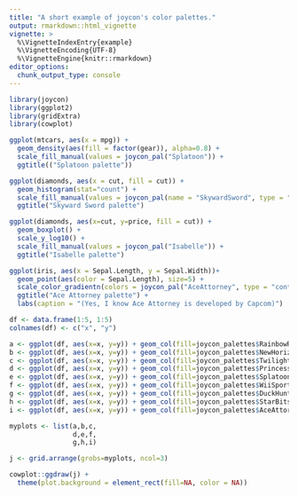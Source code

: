 ```yaml
---
title: "A short example of joycon's color palettes."
output: rmarkdown::html_vignette
vignette: >
  %\VignetteIndexEntry{example}
  %\VignetteEncoding{UTF-8}
  %\VignetteEngine{knitr::rmarkdown}
editor_options: 
  chunk_output_type: console
---
```


```r
library(joycon)
library(ggplot2)
library(gridExtra)
library(cowplot)
```

```r
ggplot(mtcars, aes(x = mpg)) +
  geom_density(aes(fill = factor(gear)), alpha=0.8) +
  scale_fill_manual(values = joycon_pal("Splatoon")) +
  ggtitle(("Splatoon palette"))
```

```r
ggplot(diamonds, aes(x = cut, fill = cut)) + 
  geom_histogram(stat="count") +
  scale_fill_manual(values = joycon_pal(name = "SkywardSword", type = "continuous")) +
  ggtitle("Skyward Sword palette")
```

```r
ggplot(diamonds, aes(x=cut, y=price, fill = cut)) + 
  geom_boxplot() + 
  scale_y_log10() + 
  scale_fill_manual(values = joycon_pal("Isabelle")) +
  ggtitle("Isabelle palette")
```

```r
ggplot(iris, aes(x = Sepal.Length, y = Sepal.Width))+
  geom_point(aes(color = Sepal.Length), size=5) + 
  scale_color_gradientn(colors = joycon_pal("AceAttorney", type = "continuous")) +
  ggtitle("Ace Attorney palette") +
  labs(caption = "(Yes, I know Ace Attorney is developed by Capcom)")
```

```r
df <- data.frame(1:5, 1:5)
colnames(df) <- c("x", "y")

a <- ggplot(df, aes(x=x, y=y)) + geom_col(fill=joycon_palettes$RainbowRoad) + theme_minimal() + xlab("") + ylab("")
b <- ggplot(df, aes(x=x, y=y)) + geom_col(fill=joycon_palettes$NewHorizons) + theme_minimal() + xlab("") + ylab("")
c <- ggplot(df, aes(x=x, y=y)) + geom_col(fill=joycon_palettes$TwilightPrincess) + theme_minimal() + xlab("") + ylab("")
d <- ggplot(df, aes(x=x, y=y)) + geom_col(fill=joycon_palettes$PrincessPeach) + theme_minimal() + xlab("") + ylab("")
e <- ggplot(df, aes(x=x, y=y)) + geom_col(fill=joycon_palettes$Splatoon) + theme_minimal() + xlab("") + ylab("")
f <- ggplot(df, aes(x=x, y=y)) + geom_col(fill=joycon_palettes$WiiSports) + theme_minimal() + xlab("") + ylab("")
g <- ggplot(df, aes(x=x, y=y)) + geom_col(fill=joycon_palettes$DuckHunt) + theme_minimal() + xlab("") + ylab("")
h <- ggplot(df, aes(x=x, y=y)) + geom_col(fill=joycon_palettes$StarBits) + theme_minimal() + xlab("") + ylab("")
i <- ggplot(df, aes(x=x, y=y)) + geom_col(fill=joycon_palettes$AceAttorney) + theme_minimal() + xlab("") + ylab("")

myplots <- list(a,b,c,
                d,e,f,
                g,h,i)

j <- grid.arrange(grobs=myplots, ncol=3)

cowplot::ggdraw(j) + 
  theme(plot.background = element_rect(fill=NA, color = NA))
```
